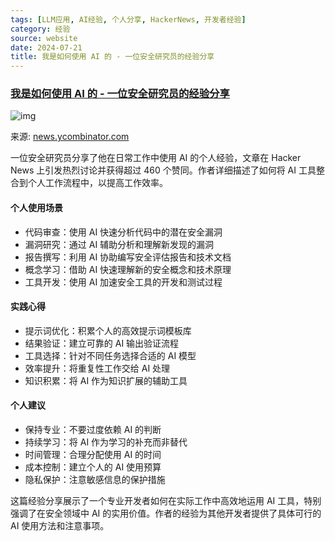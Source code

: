 ```yaml
---
tags: [LLM应用, AI经验, 个人分享, HackerNews, 开发者经验]
category: 经验
source: website
date: 2024-07-21
title: 我是如何使用 AI 的 - 一位安全研究员的经验分享
---
```


### [我是如何使用 AI 的 - 一位安全研究员的经验分享](https://news.ycombinator.com/item?id=41150317)

![img](https://img.mengpeng.tech/i/2024/12/08/675591fe03d2d.webp)

来源: [news.ycombinator.com](https://news.ycombinator.com/item?id=41150317)

一位安全研究员分享了他在日常工作中使用 AI 的个人经验，文章在 Hacker News 上引发热烈讨论并获得超过 460 个赞同。作者详细描述了如何将 AI 工具整合到个人工作流程中，以提高工作效率。

#### 个人使用场景
- 代码审查：使用 AI 快速分析代码中的潜在安全漏洞
- 漏洞研究：通过 AI 辅助分析和理解新发现的漏洞
- 报告撰写：利用 AI 协助编写安全评估报告和技术文档
- 概念学习：借助 AI 快速理解新的安全概念和技术原理
- 工具开发：使用 AI 加速安全工具的开发和测试过程

#### 实践心得
- 提示词优化：积累个人的高效提示词模板库
- 结果验证：建立可靠的 AI 输出验证流程
- 工具选择：针对不同任务选择合适的 AI 模型
- 效率提升：将重复性工作交给 AI 处理
- 知识积累：将 AI 作为知识扩展的辅助工具

#### 个人建议
- 保持专业：不要过度依赖 AI 的判断
- 持续学习：将 AI 作为学习的补充而非替代
- 时间管理：合理分配使用 AI 的时间
- 成本控制：建立个人的 AI 使用预算
- 隐私保护：注意敏感信息的保护措施

这篇经验分享展示了一个专业开发者如何在实际工作中高效地运用 AI 工具，特别强调了在安全领域中 AI 的实用价值。作者的经验为其他开发者提供了具体可行的 AI 使用方法和注意事项。 